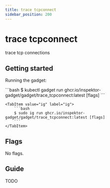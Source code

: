 ```yaml
---
title: trace tcpconnect
sidebar_position: 200
---
```



# trace tcpconnect

trace tcp connections

## Getting started

Running the gadget:

<Tabs groupId="env">
    <TabItem value="kubectl-gadget" label="kubectl gadget">
        ```bash
        $ kubectl gadget run ghcr.io/inspektor-gadget/gadget/trace_tcpconnect:latest [flags]
        ```
    </TabItem>

    <TabItem value="ig" label="ig">
        ```bash
        $ sudo ig run ghcr.io/inspektor-gadget/gadget/trace_tcpconnect:latest [flags]
        ```
    </TabItem>
</Tabs>

## Flags

No flags.

## Guide

TODO
